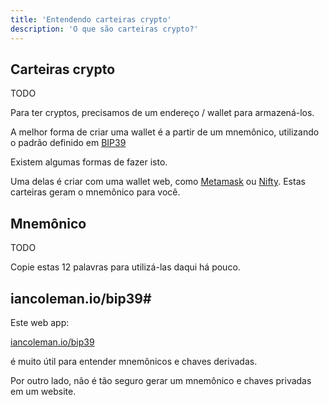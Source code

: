 ---
title: 'Entendendo carteiras crypto'
description: 'O que são carteiras crypto?'
---

## Carteiras crypto

TODO

Para ter cryptos, precisamos de um endereço / wallet para armazená-los. 

A melhor forma de criar uma wallet é a partir de um mnemônico, 
utilizando o padrão definido em [BIP39](https://github.com/bitcoin/bips/blob/master/bip-0039.mediawiki)

Existem algumas formas de fazer isto.

Uma delas é criar com uma wallet web, como [Metamask](https://metamask.io/) ou [Nifty](https://www.poa.network/for-users/nifty-wallet). 
Estas carteiras geram o mnemônico para você.

## Mnemônico

TODO

Copie estas 12 palavras para utilizá-las daqui há pouco.

## iancoleman.io/bip39#

Este web app: 

[iancoleman.io/bip39](https://iancoleman.io/bip39/)

é muito útil para entender mnemônicos e chaves derivadas.

Por outro lado, não é tão seguro gerar um mnemônico e chaves privadas em um website.
